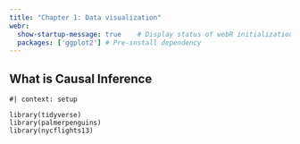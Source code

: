 ```yaml
---
title: "Chapter 1: Data visualization"
webr:  
  show-startup-message: true    # Display status of webR initialization
  packages: ['ggplot2'] # Pre-install dependency
---
```


## What is Causal Inference


```webr-r
#| context: setup

library(tidyverse)
library(palmerpenguins)
library(nycflights13)
```

<br>

